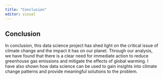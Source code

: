 ```yaml
---
title: "Conclusion"
editor: visual
---
```


## Conclusion

In conclusion, this data science project has shed light on the critical issue of climate change and the impact it has on our planet. Through our analysis, we have found that there is a clear need for immediate action to reduce greenhouse gas emissions and mitigate the effects of global warming. I have also shown how data science can be used to gain insights into climate change patterns and provide meaningful solutions to the problem.
